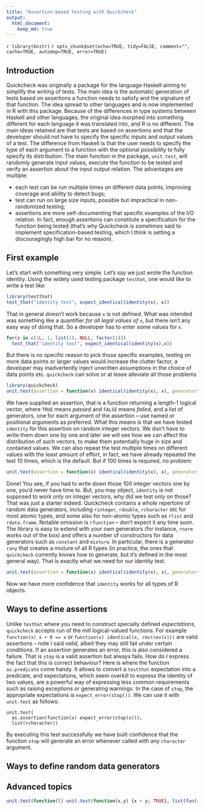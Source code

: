 ```yaml
---
title: "Assertion-based testing with Quickcheck"
output: 
  html_document:
    keep_md: true
---
```


`r library(knitr)`
`r opts_chunk$set(echo=TRUE, tidy=FALSE, comment="", cache=TRUE, autodep=TRUE, error=TRUE)`


## Introduction

Quickcheck was originally a package for the language Haskell aiming to simplify the writing of tests. The main idea is the automatic generation of tests based on assertions a function needs to satisfy and the signature of that function. The idea spread to other languages and is now implemented in R with this package. Because of the differences in type systems between Haskell and other languages, the original idea morphed into something different for each language it was translated into, and R is no different. The main ideas retained are that tests are based on assertions and that the developer should not have to specify the specific inputs and output values of a test. The difference from Haskell is that the user needs to specify the type of each argument to a function with the optional possibility to fully specify its distribution. The main function in the package, `unit.test`, will randomly generate input values, execute the function to be tested and verify an assertion about the input output relation. The advantages are multiple:

  - each test can be run multiple times on different data points, improving coverage and ability to detect bugs;
  - test can run on large size inputs, possible but impractical in non-randomized testing;
  - assertions are more self-documenting that specific examples of the I/O relation. In fact, enough assertions can constitute a specification for the function being tested (that's why Quickcheck is sometimes said to implement specification-based testing, which I think is setting a discouragingly high bar for no reason).
  
## First example

Let's start with something very simple. Let's say we just wrote the function identity. Using the widely used testing package `testhat`, one would like to write a test like:

```r
library(testthat)
test_that("identity test", expect_identical(identity(x), x))
```

That in general doesn't work because `x` is not defined. What was intended was something like a quantifier *for all legal values of `x`*, but there isn't any easy way of doing that. So a developer has to enter some values for `x`.

```r
for(x in c(1L, 1, list(1), NULL, factor(1)))
  test_that("identity test", expect_identical(identity(x),x))
```

But there is no specific reason to pick those specific examples, testing on more data  points or larger values would increase the clutter factor, a developer may inadvertently inject unwritten assumptions in the choice of data points etc. `quickcheck` can solve or at lease alleviate all those problems

```r
library(quickcheck)
unit.test(assertion = function(x) identical(identity(x), x), generators = list(rinteger))
```

We have supplied an assertion, that is a function returning a length-1 logical vector, where `TRUE` means *passed* and `FALSE` means *failed*, and a list of generators, one for each argument of the assertion -- use named or positional arguments as preferred.
What this means is that we have tested `identity` for this assertion on random integer vectors. We don't have to write them down one by one and later we will see how we can affect the distribution of such vectors, to make them potentially huge in size and contained values. We can also repeat the test multiple times on different values with the least amount of effort, in fact, we have already repeated the test 10 times, which is the default. But if 100 times is required, no problem:

```r
unit.test(assertion = function(x) identical(identity(x), x), generators = list(rinteger), sample.size = 100)
```

Done! You see, if you had to write down those 100 integer vectors one by one, you'd never have time to. But, you may object, `identity` is not supposed to work only on integer vectors, why did we test only on those? That was just a starter indeed. Quickcheck contains a whole repertoire of random data generators, including `rinteger`, `rdouble`, `rcharacter` etc for most atomic types, and some also for non-atomic types such as `rlist` and `rdata.frame`. Notable omission is `rfunction` -- don't expect it any time soon. The library is easy to extend with your own generators (for instance, `rnorm` works out of the box) and offers a number of constructors for data generators such as `constant` and `mixture`. In particular, there is a generator `rany` that creates a mixture of all R types (in practice, the ones that `quickcheck` currently knows how to generate, but it's defined in the most general way). That is exactly what we need for our identity test.

```r
unit.test(assertion = function(x) identical(identity(x), x), generators = list(rany), sample.size = 100)
```

Now we have more confidence that `identity` works for all types of R objects.

## Ways to define assertions

Unlike `testhat` where you need to construct specially defined *expectations*, `quickcheck` accepts run of the mill logical-valued functions. For example `function(x) x + 0 == x` or `function(x) identical(x, rev(rev(x)))` are valid assertions -- note I said *valid*, albeit they may still fail under certain conditions. If an assertion generates an error, this is also considered a failure. That is `stop` is a valid assertion but always fails. How do I express the fact that this is correct behaviour? Here is where the function `as.predicate` come handy. It allows to convert a `testthat` expectation into a predicate, and expectations, which seem overkill to express the identity of two values,  are a powerful way of expressing less common requirements such as raising exceptions or generating warnings. In the case of `stop`, the appropriate expectations is `expect_error(stop())`. We can use it with `unit.test` as follows:

```
unit.test(
  as.assertion(function(x) expect_error(stop(x))), 
  list(rcharacter))
```

By executing this test successfully we have built confidence that the function `stop` will generate an error whenever called with any `character` argument.


## Ways to define random data generators

## Advanced topics

```r
unit.test(function(l) unit.test(function(x,y) {x + y; TRUE}, list(fun(rdouble(size = constant(l))), fun(rdouble(size = constant(l))))), list(rinteger))
```